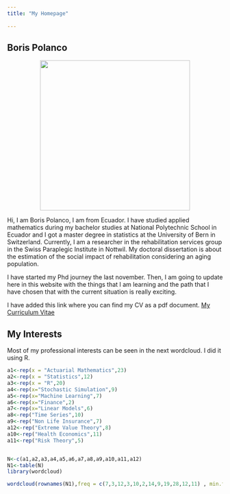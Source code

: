 ```yaml
---
title: "My Homepage"
  
---
```



## Boris Polanco
<center>
![](C:/Users/lenovo/Desktop/Msc.Statistics/Blog/sanmath.github.io/unnamed.jpg){width=350px}
</center>
\vspace{1cm}
Hi, I am Boris Polanco, I am from Ecuador. I have studied applied mathematics during my bachelor studies at National Polytechnic School in Ecuador and I got a master degree in statistics at the University of Bern in Switzerland. Currently, I am a researcher in the rehabilitation services group in the Swiss Paraplegic Institute in Nottwil. My doctoral dissertation is about the estimation of the social impact of rehabilitation considering an aging population.

I have started my Phd journey the last november. Then, I am going to update here in this website with the things that I am learning and the path that I have chosen that with the current situation is really exciting. 



I have added this link where you can find my CV as a pdf document.
<a href="cv_7.pdf">My Curriculum Vitae</a>


## My Interests

Most of my  professional interests can be seen in the next wordcloud. I did it using R.
```r
a1<-rep(x = "Actuarial Mathematics",23)
a2<-rep(x = "Statistics",12)
a3<-rep(x = "R",20)
a4<-rep(x="Stochastic Simulation",9)
a5<-rep(x="Machine Learning",7)
a6<-rep(x="Finance",2)
a7<-rep(x="Linear Models",6)
a8<-rep("Time Series",10)
a9<-rep("Non Life Insurance",7)
a12<-rep("Extreme Value Theory",8)
a10<-rep("Health Economics",11)
a11<-rep("Risk Theory",5)


N<-c(a1,a2,a3,a4,a5,a6,a7,a8,a9,a10,a11,a12)
N1<-table(N)
library(wordcloud)

wordcloud(rownames(N1),freq = c(7,3,12,3,10,2,14,9,19,28,12,11) , min.freq =1, scale=c(4, .2),colors=c("navy","blue","black","navy","grey10","navy","darkorchid4") )


```